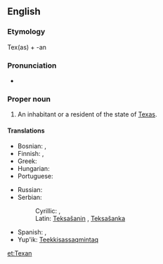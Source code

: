 ==English==

===Etymology===
Tex(as) + -an

===Pronunciation===
* {{rhymes|ɛksən}}

===Proper noun===
{{en-proper noun|Texans}}

# An inhabitant or a resident of the state of [[Texas]].

====Translations====
{{trans-top|an inhabitant or a resident of the state of Texas}}
* Bosnian: {{t|bs|Teksašanin|m}}, {{t|bs|Teksašanka|f}}
* Finnish: {{t-|fi|teksasilainen}}, {{t-|fi|texasilainen}}
* Greek: {{t|el|Τεξανός|tr=Texanós|m}}
* Hungarian: {{t|hu|texasi}}
* Portuguese: {{t-|pt|texano|m}}
{{trans-mid}}
* Russian: {{t|ru|техасец|tr=texásets|m}}
* Serbian:
*: Cyrillic: {{t|sr|Тексашанин|m}}, {{t|sr|Тексашанка|f}}
*: Latin: [[Teksašanin#Serbian|Teksašanin]] {{m}}, [[Teksašanka#Serbian|Teksašanka]] {{f}}
* Spanish: {{t|es|texano|m}}, {{t|ru|tejano|m}}
* Yup'ik: [[Teekkisassaqmintaq]]
{{trans-bottom}}

[[et:Texan]]